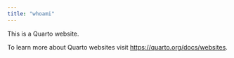 ```yaml
---
title: "whoami"
---
```


This is a Quarto website.

To learn more about Quarto websites visit <https://quarto.org/docs/websites>.
